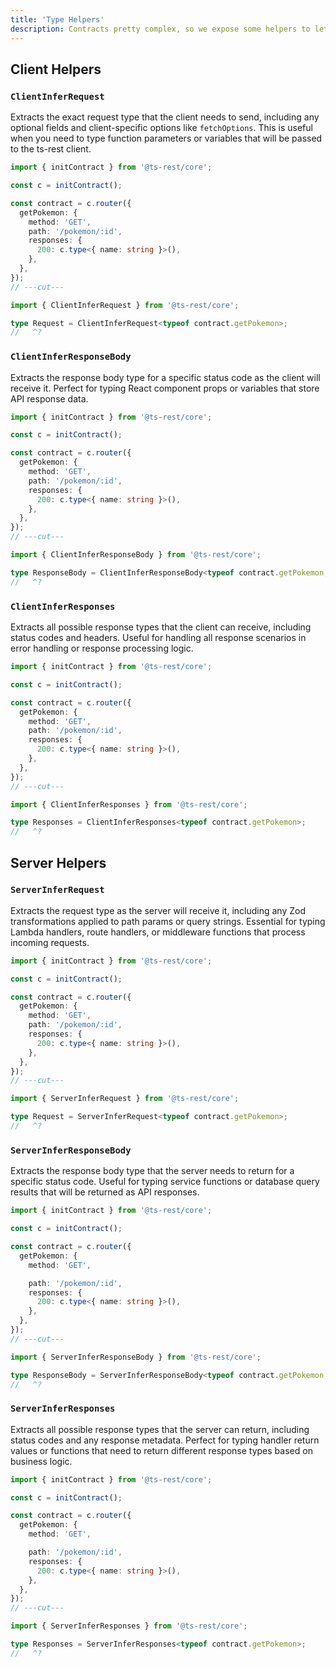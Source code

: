 ```yaml
---
title: 'Type Helpers'
description: Contracts pretty complex, so we expose some helpers to let you pull out the useful parts for your app
---
```


## Client Helpers

### `ClientInferRequest`

Extracts the exact request type that the client needs to send, including any optional fields and client-specific options like `fetchOptions`. This is useful when you need to type function parameters or variables that will be passed to the ts-rest client.

```typescript twoslash
import { initContract } from '@ts-rest/core';

const c = initContract();

const contract = c.router({
  getPokemon: {
    method: 'GET',
    path: '/pokemon/:id',
    responses: {
      200: c.type<{ name: string }>(),
    },
  },
});
// ---cut---

import { ClientInferRequest } from '@ts-rest/core';

type Request = ClientInferRequest<typeof contract.getPokemon>;
//   ^?
```

### `ClientInferResponseBody`

Extracts the response body type for a specific status code as the client will receive it. Perfect for typing React component props or variables that store API response data.

```typescript twoslash
import { initContract } from '@ts-rest/core';

const c = initContract();

const contract = c.router({
  getPokemon: {
    method: 'GET',
    path: '/pokemon/:id',
    responses: {
      200: c.type<{ name: string }>(),
    },
  },
});
// ---cut---

import { ClientInferResponseBody } from '@ts-rest/core';

type ResponseBody = ClientInferResponseBody<typeof contract.getPokemon, 200>;
//   ^?
```

### `ClientInferResponses`

Extracts all possible response types that the client can receive, including status codes and headers. Useful for handling all response scenarios in error handling or response processing logic.

```typescript twoslash
import { initContract } from '@ts-rest/core';

const c = initContract();

const contract = c.router({
  getPokemon: {
    method: 'GET',
    path: '/pokemon/:id',
    responses: {
      200: c.type<{ name: string }>(),
    },
  },
});
// ---cut---

import { ClientInferResponses } from '@ts-rest/core';

type Responses = ClientInferResponses<typeof contract.getPokemon>;
//   ^?
```

## Server Helpers

### `ServerInferRequest`

Extracts the request type as the server will receive it, including any Zod transformations applied to path params or query strings. Essential for typing Lambda handlers, route handlers, or middleware functions that process incoming requests.

```typescript twoslash
import { initContract } from '@ts-rest/core';

const c = initContract();

const contract = c.router({
  getPokemon: {
    method: 'GET',
    path: '/pokemon/:id',
    responses: {
      200: c.type<{ name: string }>(),
    },
  },
});
// ---cut---

import { ServerInferRequest } from '@ts-rest/core';

type Request = ServerInferRequest<typeof contract.getPokemon>;
//   ^?
```

### `ServerInferResponseBody`

Extracts the response body type that the server needs to return for a specific status code. Useful for typing service functions or database query results that will be returned as API responses.

```typescript twoslash
import { initContract } from '@ts-rest/core';

const c = initContract();

const contract = c.router({
  getPokemon: {
    method: 'GET',

    path: '/pokemon/:id',
    responses: {
      200: c.type<{ name: string }>(),
    },
  },
});
// ---cut---

import { ServerInferResponseBody } from '@ts-rest/core';

type ResponseBody = ServerInferResponseBody<typeof contract.getPokemon, 200>;
//   ^?
```

### `ServerInferResponses`

Extracts all possible response types that the server can return, including status codes and any response metadata. Perfect for typing handler return values or functions that need to return different response types based on business logic.

```typescript twoslash
import { initContract } from '@ts-rest/core';

const c = initContract();

const contract = c.router({
  getPokemon: {
    method: 'GET',

    path: '/pokemon/:id',
    responses: {
      200: c.type<{ name: string }>(),
    },
  },
});
// ---cut---

import { ServerInferResponses } from '@ts-rest/core';

type Responses = ServerInferResponses<typeof contract.getPokemon>;
//   ^?
```
